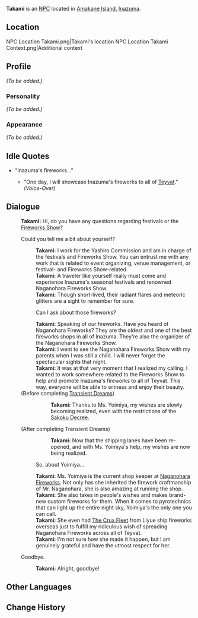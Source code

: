 {{Meta
<!-- REMOVE THIS TEMPLATE AFTER ADDING MISSING INFO -->
|missing_NPC_profile  = yes
}}
{{Character Infobox
|type             = NPC
|image            = NPC Takami.png
|region           = Inazuma
|affiliation      = Yashiro Commission
|title            = Yashiro Commission Representative
}}
'''Takami''' is an [[NPC]] located in [[Amakane Island]], [[Inazuma]].

==Location==
<gallery hideaddbutton="true" captionalign="center">
NPC Location Takami.png|Takami's location
NPC Location Takami Context.png|Additional context
</gallery>

==Profile==
<!-- detailed story/lore information goes here -->
''(To be added.)''

===Personality===
''(To be added.)''

===Appearance===
''(To be added.)''

==Idle Quotes==
*"Inazuma's fireworks..."
**{{A|VO Takami 01.ogg}} "One day, I will showcase Inazuma's fireworks to all of [[Teyvat]]." ''(Voice-Over)''

==Dialogue==
{{Dialogue start}}
:'''Takami:''' Hi, do you have any questions regarding festivals or the [[Fireworks Show]]?
:{{DIcon}} Could you tell me a bit about yourself?
::'''Takami:''' I work for the Yashiro Commission and am in charge of the festivals and Fireworks Show. You can entrust me with any work that is related to event organizing, venue management, or festival- and Fireworks Show-related.
::'''Takami:''' A traveler like yourself really must come and experience Inazuma's seasonal festivals and renowned Naganohara Fireworks Show.
::'''Takami:''' Though short-lived, their radiant flares and meteoric glitters are a sight to remember for sure.
::{{DIcon}} Can I ask about those fireworks?
::'''Takami:''' Speaking of our fireworks. Have you heard of Naganohara Fireworks? They are the oldest and one of the best fireworks shops in all of Inazuma. They're also the organizer of the Naganohara Fireworks Show.
::'''Takami:''' I went to see the Naganohara Fireworks Show with my parents when I was still a child. I will never forget the spectacular sights that night.
::'''Takami:''' It was at that very moment that I realized my calling. I wanted to work somewhere related to the Fireworks Show to help and promote Inazuma's fireworks to all of Teyvat. This way, everyone will be able to witness and enjoy their beauty.
:;(Before completing [[Transient Dreams]])
:::'''Takami:''' Thanks to Ms. Yoimiya, my wishes are slowly becoming realized, even with the restrictions of the [[Sakoku Decree]].
:;(After completing Transient Dreams)
:::'''Takami:''' Now that the shipping lanes have been re-opened, and with Ms. Yoimiya's help, my wishes are now being realized.
::{{DIcon}} So, about Yoimiya...
::'''Takami:''' Ms. Yoimiya is the current shop keeper at [[Naganohara Fireworks]]. Not only has she inherited the firework craftmanship of Mr. Naganohara, she is also amazing at running the shop.
::'''Takami:''' She also takes in people's wishes and makes brand-new custom fireworks for them. When it comes to pyrotechnics that can light up the entire night sky, Yoimiya's the only one you can call.
::'''Takami:''' She even had [[The Crux Fleet]] from Liyue ship fireworks overseas just to fulfill my ridiculous wish of spreading Naganohara Fireworks across all of Teyvat.
::'''Takami:''' I'm not sure how she made it happen, but I am genuinely grateful and have the utmost respect for her.
:{{DIcon}} Goodbye.
::'''Takami:''' Alright, goodbye!
{{Dialogue end}}

==Other Languages==
{{Other Languages|default_hidden = 1
|en      = Takami
|zhs     = 高美
|zhs_rm  = Gāoměi
|zht     = 高美
|zht_rm  = Gāoměi
|ja      = 高美
|ja_rm   = Takami
|ko      = 타카미
|ko_rm   = 
|es      = Takami
|fr      = Takami
|ru      = Таками
|th      = Takami
|vi      = Takami
|de      = Takami
|id      = Takami
|pt      = Takami
}}

==Change History==
{{Change History|2.0}}
<!--
==References==
{{Reflist}}-->